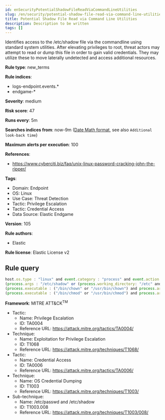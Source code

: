 ```yaml
---
id: enSecurityPotentialShadowFileReadViaCommandLineUtilities
slug: /en/security/potential-shadow-file-read-via-command-line-utilities
title: Potential Shadow File Read via Command Line Utilities
description: Description to be written
tags: []
---
```


<div id="potential-shadow-file-read-via-command-line-utilities"></div>

Identifies access to the /etc/shadow file via the commandline using standard system utilities. After elevating privileges to root, threat actors may attempt to read or dump this file in order to gain valid credentials. They may utilize these to move laterally undetected and access additional resources.

**Rule type**: new_terms

**Rule indices**: 

* logs-endpoint.events.*
* endgame-*

**Severity**: medium

**Risk score**: 47

**Runs every**: 5m

**Searches indices from**: now-9m ([Date Math format](((ref))/common-options.html#date-math), see also <DocLink id="enSecurityRulesUiCreate" section="set-the-rules-schedule">`Additional look-back time`</DocLink>)

**Maximum alerts per execution**: 100

**References**: 

* https://www.cyberciti.biz/faq/unix-linux-password-cracking-john-the-ripper/

**Tags**: 

* Domain: Endpoint
* OS: Linux
* Use Case: Threat Detection
* Tactic: Privilege Escalation
* Tactic: Credential Access
* Data Source: Elastic Endgame

**Version**: 105

**Rule authors**: 

* Elastic

**Rule license**: Elastic License v2

## Rule query

```js
host.os.type : "linux" and event.category : "process" and event.action : ("exec" or "exec_event") and
(process.args : "/etc/shadow" or (process.working_directory: "/etc" and process.args: "shadow")) and not 
(process.executable : ("/bin/chown" or "/usr/bin/chown") and process.args : "root:shadow") and not 
(process.executable : ("/bin/chmod" or "/usr/bin/chmod") and process.args : "640")

```

**Framework**: MITRE ATT&CK<sup>TM</sup>

* Tactic:
    * Name: Privilege Escalation
    * ID: TA0004
    * Reference URL: https://attack.mitre.org/tactics/TA0004/
* Technique:
    * Name: Exploitation for Privilege Escalation
    * ID: T1068
    * Reference URL: https://attack.mitre.org/techniques/T1068/
* Tactic:
    * Name: Credential Access
    * ID: TA0006
    * Reference URL: https://attack.mitre.org/tactics/TA0006/
* Technique:
    * Name: OS Credential Dumping
    * ID: T1003
    * Reference URL: https://attack.mitre.org/techniques/T1003/
* Sub-technique:
    * Name: /etc/passwd and /etc/shadow
    * ID: T1003.008
    * Reference URL: https://attack.mitre.org/techniques/T1003/008/

